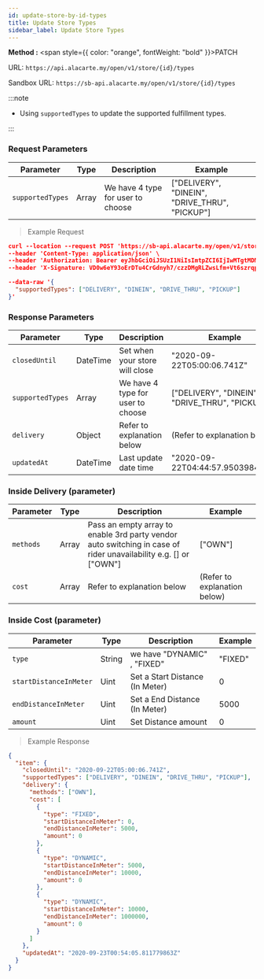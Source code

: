 ```yaml
---
id: update-store-by-id-types
title: Update Store Types
sidebar_label: Update Store Types
---
```



**Method :** <span style={{ color: "orange", fontWeight: "bold" }}>PATCH</span><br/>

URL: `https://api.alacarte.my/open/v1/store/{id}/types`<br/>

Sandbox URL: `https://sb-api.alacarte.my/open/v1/store/{id}/types`

:::note

- Using `supportedTypes` to update the supported fulfillment types.

:::

### Request Parameters

| Parameter        | Type  | Description                       | Example                                        |
| ---------------- | ----- | --------------------------------- | ---------------------------------------------- |
| `supportedTypes` | Array | We have 4 type for user to choose | ["DELIVERY", "DINEIN", "DRIVE_THRU", "PICKUP"] |

> Example Request

```json
curl --location --request POST 'https://sb-api.alacarte.my/open/v1/store/{id}/types' \
--header 'Content-Type: application/json' \
--header 'Authorization: Bearer eyJhbGciOiJSUzI1NiIsImtpZCI6IjIwMTgtMDMtMTMiLCJ0eXAiOiJKV1QifQ.eyJhdWQiOlsiYXBpX2NsaWVudEBFaGNLQzA5QmRYUm9RMnhwWlc1MEVKTE42dFdBMG82MEx3Il0sImV4cCI6MTYwMzI1NDU2OSwiaWF0IjoxNjAwNjYyNTY5LCJpc3MiOiJodHRwczovL3NiLW9hdXRoLnJldmVudWVtb25zdGVyLm15IiwianRpIjoiRWh3S0VFOUJkWFJvUVdOalpYTnpWRzlyWlc0UTZNenR5b1RFckpzVyIsIm5iZiI6MTYwMDY2MjU2OSwic3ViIjoiRWhRS0NFMWxjbU5vWVc1MEVKWFZ6ZDN3cmFxVE9SSVFDZ1JWYzJWeUVJeUpxSXp2eU1QVmNRIn0.H3G6UDX7sR9EXtTMNs4Q2OHdhUGIhhCfdlAeOpywH4rDuVOcWXXwzF4Imbx8E7I10vFAJpwYZrEkCWCdCCw-WV11y9VT5kP6k75CeS-ZPMOLcKnC5iFT7vEi07r6ovwty9erlcZeXrtrmEIn3rnLva-dxSg3vZ2MyymoNDk-kV7ltXnkoWW4jtXRls6siLhxeY__8kXn2qa0ojVX4Nm6HmzN_vgi-RKSmToMgsdzTF94Y61QVBWhZfolD2-JpHx4qNlklcUdv8HOJ1QHHWpyoJytaJmvr3GJ5G399LbcTLwxB1p2qPg7z4hpoGNu4AP-ybRJVC3P9q9OscQYDNX-dA' \
--header 'X-Signature: VD0w6eY93oErDTu4CrGdnyh7/czzDMgRLZwsLfm+Vt6szrqpRmdLc1DjG+6EGbI+xi9B2agI9+zIf6NDHPddW3uLMO16iIFdsxF8/2yoR1aPBG/hNBplfTjcgRAkY3N4dZf45XLAh24AF1NJmejTULr3lzZ707SPKyrn3hJ5fV3EL2Nywvt/deto64sm6DdDmOtI/YzRdLX76qADRwbRgfyU7cxQQtwXWAqNReD8qIewjd1zHsEIWrOCPFMcpo8GGR8ghdcp4zy0BW+pG48yAEzNdAiYAngNX7kv8l5hU52meSKL3VAtmE4b0ZXlNAxF6KdvkfwLXyBz1ZwbbJGpvg==' \

--data-raw '{
  "supportedTypes": ["DELIVERY", "DINEIN", "DRIVE_THRU", "PICKUP"]
}'
```

### Response Parameters

| Parameter        | Type     | Description                       | Example                                        |
| ---------------- | -------- | --------------------------------- | ---------------------------------------------- |
| `closedUntil`    | DateTime | Set when your store will close    | "2020-09-22T05:00:06.741Z"                     |
| `supportedTypes` | Array    | We have 4 type for user to choose | ["DELIVERY", "DINEIN", "DRIVE_THRU", "PICKUP"] |
| `delivery`       | Object   | Refer to explanation below        | (Refer to explanation below)                   |
| `updatedAt`      | DateTime | Last update date time             | "2020-09-22T04:44:57.950398414Z"               |

### Inside Delivery (parameter)

| Parameter | Type  | Description                                                                                                      | Example                      |
| --------- | ----- | ---------------------------------------------------------------------------------------------------------------- | ---------------------------- |
| `methods` | Array | Pass an empty array to enable 3rd party vendor auto switching in case of rider unavailability e.g. [] or ["OWN"] | ["OWN"]                      |
| `cost`    | Array | Refer to explanation below                                                                                       | (Refer to explanation below) |

### Inside Cost (parameter)

| Parameter              | Type   | Description                     | Example |
| ---------------------- | ------ | ------------------------------- | ------- |
| `type`                 | String | we have "DYNAMIC" , "FIXED"     | "FIXED" |
| `startDistanceInMeter` | Uint   | Set a Start Distance (In Meter) | 0       |
| `endDistanceInMeter`   | Uint   | Set a End Distance (In Meter)   | 5000    |
| `amount`               | Uint   | Set Distance amount             | 0       |

> Example Response

```json
{
  "item": {
    "closedUntil": "2020-09-22T05:00:06.741Z",
    "supportedTypes": ["DELIVERY", "DINEIN", "DRIVE_THRU", "PICKUP"],
    "delivery": {
      "methods": ["OWN"],
      "cost": [
        {
          "type": "FIXED",
          "startDistanceInMeter": 0,
          "endDistanceInMeter": 5000,
          "amount": 0
        },
        {
          "type": "DYNAMIC",
          "startDistanceInMeter": 5000,
          "endDistanceInMeter": 10000,
          "amount": 0
        },
        {
          "type": "DYNAMIC",
          "startDistanceInMeter": 10000,
          "endDistanceInMeter": 1000000,
          "amount": 0
        }
      ]
    },
    "updatedAt": "2020-09-23T00:54:05.811779863Z"
  }
}
```
